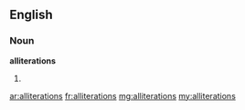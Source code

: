==English==

===Noun===
'''alliterations'''

# {{plural of|alliteration}}

[[ar:alliterations]]
[[fr:alliterations]]
[[mg:alliterations]]
[[my:alliterations]]